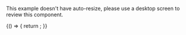 
<Meta title="Design system/ContributorsGrid" component={ContributorsGrid} />

This example doesn't have auto-resize, please use a desktop screen to review this component.

<Canvas>
  <Story name="Default">
    {() => {
      return <ContributorsGrid contributors={webpackContributors} maxNbRowsForViewports={{ MEDIUM: 2, LARGE: 2 }} />;
    }}
  </Story>
</Canvas>
